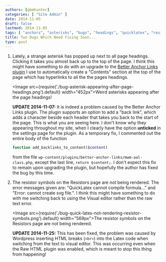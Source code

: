```yaml
---
authors: [gbmhunter]
categories: [ "Site Admin" ]
date: 2014-11-05
draft: false
lastmod: 2014-11-05
tags: [ "anchors", "asterisks", "bugs", "headings", "quicklatex", "resistors", "symbols" ]
title: Two Bugs Which Need Fixing Soon...
type: post
---
```


1. Lately, a strange asterisk has popped up next to all page headings. Clicking it takes you almost back up to the top of the page. I think this might have something to do with an upgrade to the [Better Anchor Links plugin](https://wordpress.org/plugins/better-anchor-links/) I use to automatically create a "Contents" section at the top of the page which has hyperlinks to all the the pages headings.

    <Image src={require('./bug-asterisk-appearing-after-page-headings.png').default} width="452px">Weird asterisks appearing after the page headings!</Image>

    **UPDATE 2014-11-07:** It is indeed a problem caused by the Better Anchor Links plugin. The plugin supports an option to add a "back link", which adds a character beside each header that takes you back to the start of the page. This is what you are seeing here. I don't know why they appearing throughout my site, when I clearly have the option **unticked** in the settings page for the plugin. As a temporary fix, I commented out the entire body of the function 

    ```php    
    function add_backlinks_to_content($content)
    ```

    from the file `wp-content/plugins/better-anchor-links/mwm-aal-class.php`, except the last line, `return $content;`. I don't expect this fix to remain upon upgrading the plugin, but hopefully the author has fixed the bug by this time.

2. The resistor symbols on the Resistors page are not being rendered. The error messages given are: "QuickLatex cannot compile formula..." and "Error: cannot create svg file.". I think this might have something to do with me switching back to using the Visual editor rather than the raw text error.  

    <Image src={require('./bug-quick-latex-not-rendering-resistor-symbols.png').default} width="569px">The resistor symbols on the Resistors page are not being rendered.</Image>

    **UPDATE 2014-11-25:** This has been fixed, the problem was caused by Wordpress inserting HTML breaks (`<br>`) into the Latex code when switching from the text to visual editor. This was occurring even when the Raw HTML plugin was enabled, which is meant to stop this thing from happening!
